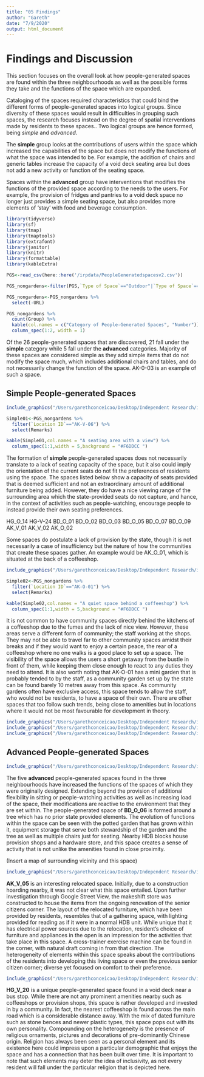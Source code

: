 ```yaml
---
title: "05 Findings"
author: "Gareth"
date: "7/9/2020"
output: html_document
---
```


# Findings and Discussion

This section focuses on the overall look at how people-generated spaces are found within the three neighbourhoods as well as the possible forms they take and the functions of the space which are expanded. 

Cataloging of the spaces required characteristics that could bind the different forms of people-generated spaces into logical groups. Since diversity of these spaces would result in difficulties in grouping such spaces, the research focuses instead on the degree of spatial interventions made by residents to these spaces.. Two logical groups are hence formed, being _simple_ and _advanced_. 

The **simple** group looks at the contributions of users within the space which increased the capabilities of the space but does not modify the functions of what the space was intended to be. For example, the addition of chairs and generic tables increase the capacity of a void deck seating area but does not add a new activity or function of the seating space. 

Spaces within the **advanced** group have interventions that modifies the functions of the provided space according to the needs to the users. For example, the provision of fridges and pantries to a void deck space no longer just provides a simple seating space, but also provides more elements of 'stay' with food and beverage consumption. 


```r
library(tidyverse)
library(sf)
library(tmap)
library(tmaptools)
library(extrafont)
library(janitor)
library(knitr)
library(formattable)
library(kableExtra)
```

```r
PGS<-read_csv(here::here('/irpdata/PeopleGeneratedspacesv2.csv'))

PGS_nongardens<-filter(PGS,`Type of Space`=="Outdoor"|`Type of Space`=="Void Deck")

PGS_nongardens<-PGS_nongardens %>% 
  select(-URL)

PGS_nongardens %>% 
  count(Group) %>% 
  kable(col.names = c("Category of People-Generated Spaces", "Number")) %>% 
  column_spec(1:2, width = 1)
```

Of the 26 people-generated spaces that are discovered, 21 fall under the **simple** category while 5 fall under the **advanced** categories. Majority of these spaces are considered simple as they add simple items that do not modify the space much, which includes additional chairs and tables, and do not necessarily change the function of the space. AK-0-03 is an example of such a space. 

## Simple People-generated Spaces

```r
include_graphics("/Users/garethconceicao/Desktop/Independent Research/irp/irp/irpdata/Amk People Generated/AK_V_06.jpg",dpi = 72)
```


```r
Simple01<-PGS_nongardens %>% 
  filter(`Location ID`=="AK-V-06") %>% 
  select(Remarks)

kable(Simple01,col.names = "A seating area with a view") %>% 
  column_spec(1:1,width = 5,background = "#F6DDCC ")
```

The formation of **simple** people-generated spaces does not necessarily translate to a lack of seating capacity of the space, but it also could imply the orientation of the current seats do not fit the preferences of residents using the space. The spaces listed below show a capacity of seats provided that is deemed sufficient and not an extraordinary amount of additional furniture being added. However, they do have a nice viewing range of the surrounding area which the state-provided seats do not capture, and hance, in the context of activities such as people-watching, encourage people to instead provide their own seating preferences.

HG_O_14
HG-V-24
BD_O_01
BD_O_02
BD_O_03
BD_O_05
BD_O_07
BD_O_09
AK_V_01
AK_V_02
AK_O_02


Some spaces do postulate a lack of provision by the state, though it is not necessarily a case of insufficiency but the nature of how the communities that create these spaces gather. An example would be AK_O_01, which is situated at the back of a coffeeshop. 

```r
include_graphics("/Users/garethconceicao/Desktop/Independent Research/irp/irp/irpdata/Amk People Generated/AK_O_01.jpg",dpi = 72)
```

```r
Simple02<-PGS_nongardens %>% 
  filter(`Location ID`=="AK-O-01") %>% 
  select(Remarks)

kable(Simple02,col.names = "A quiet space behind a coffeeshop") %>% 
  column_spec(1:1,width = 5,background = "#F6DDCC ")
```

It is not common to have community spaces directly behind the kitchens of a coffeeshop due to the fumes and the lack of nice view. However, these areas serve a different form of community; the staff working at the shops. They may not be able to travel far to other community spaces amidst their breaks and if they would want to enjoy a certain peace, the rear of a coffeeshop where no one walks is a good place to set up a space. The visibility of the space allows the users a short getaway from the bustle in front of them, while keeping them close enough to react to any duties they need to attend. It is also worth noting that AK-O-01 has a mini garden that is probably tended to by the staff, as a community garden set up by the state can be found barely 10 metres away from this space. As community gardens often have exclusive access, this space tends to allow the staff, who would not be residents, to have a space of their own. There are other spaces that too follow such trends, being close to amenities but in locations where it would not be most favourable for development in theory.

```r
include_graphics("/Users/garethconceicao/Desktop/Independent Research/irp/irp/irpdata/Amk People Generated/AK_O_02.jpg",dpi = 72)
include_graphics("/Users/garethconceicao/Desktop/Independent Research/irp/irp/irpdata/Bedok People Generated/BD_O_04.jpg",dpi = 72)
include_graphics("/Users/garethconceicao/Desktop/Independent Research/irp/irp/irpdata/Bedok People Generated/BD_O_07.jpg",dpi = 72)
```



## Advanced People-generated Spaces

```r
include_graphics("/Users/garethconceicao/Desktop/Independent Research/irp/irp/irpdata/Bedok People Generated/BD_O_06.jpg",dpi = 72)
```

The five **advanced** people-generated spaces found in the three neighbourhoods have increased the functions of the spaces of which they were originally designed. Extending beyond the provision of additional flexibility in sitting or people-watching activities as well as increasing load of the space, their modifications are reactive to the environment that they are set within. The people-generated space of **BD_O_06** is formed around a tree which has no prior state provided elements. The evolution of functions within the space can be seen with the potted garden that has grown within it, equipment storage that serve both stewardship of the garden and the tree as well as multiple chairs just for seating. Nearby HDB blocks house provision shops and a hardware store, and this space creates a sense of activity that is not unlike the amenities found in close proximity.

(Insert a map of surrounding vicinity and this space)

```r
include_graphics("/Users/garethconceicao/Desktop/Independent Research/irp/irp/irpdata/Amk People Generated/AK_V_05.jpg",dpi = 72)
```


**AK_V_05** is an interesting relocated space. Initially, due to a construction hoarding nearby, it was not clear what this space entailed. Upon further investigation through Google Street View, the makeshift store was constructed to house the items from the ongoing renovation of the senior citizens corner. The layout of the relocated furniture, which have been provided by residents, resembles that of a gathering space, with lighting provided for reading as if it were in a normal HDB unit. While unique that it has electrical power sources due to the relocation, resident's choice of furniture and appliances in the open is an impression for the activities that take place in this space. A cross-trainer exercise machine can be found in the corner, with natural draft coming in from that direction. The heterogeneity of elements within this space speaks about the contributions of the residents into developing this living space or even the previous senior citizen corner; diverse yet focused on comfort to their preference. 


```r
include_graphics("/Users/garethconceicao/Desktop/Independent Research/irp/irp/irpdata/Hougang People Generated/HG_V_20.jpg",dpi = 72)
```

**HG_V_20** is a unique people-generated space found in a void deck near a bus stop. While there are not any prominent amenities nearby such as coffeeshops or provision shops, this space is rather developed and invested in by a community. In fact, the nearest coffeeshop is found across the main road which is a considerable distance away. With the mix of dated furniture such as stone bences and newer plastic types, this space pops out with its own personality. Compounding on the heterogeneity is the presence of religious ornaments, pictures and decorations of pre-dominantly Chinese origin. Religion has always been seen as a personal element and its existence here could impress upon a particular demographic that enjoys the space and has a connection that has been built over time. It is important to note that such elements may deter the idea of inclusivity, as not every resident will fall under the particular religion that is depicted here.


